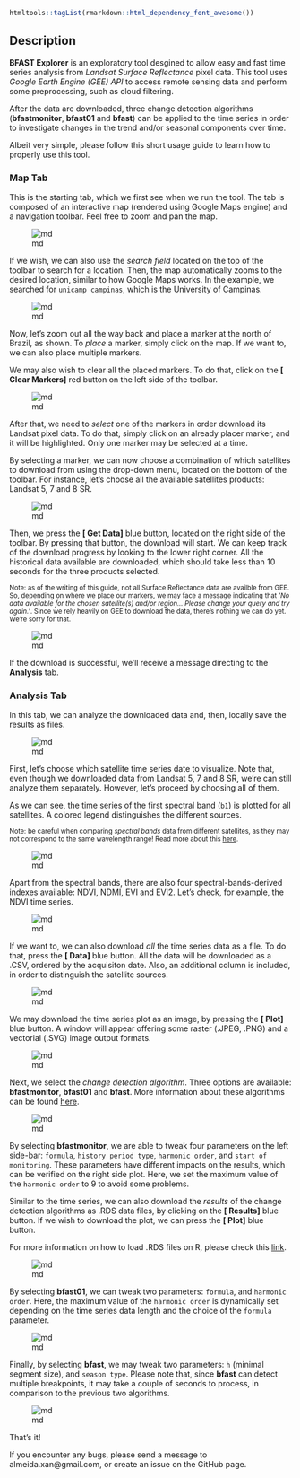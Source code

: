 ```r
htmltools::tagList(rmarkdown::html_dependency_font_awesome())
```

## Description

**BFAST Explorer** is an exploratory tool desgined to allow easy and fast 
time series analysis from *Landsat Surface Reflectance* pixel data. This 
tool uses *Google Earth Engine (GEE) API* to access remote sensing data and
perform some preprocessing, such as cloud filtering.

After the data are downloaded, three change detection algorithms
(**bfastmonitor**, **bfast01** and **bfast**) can be applied to the time
series in order to investigate changes in the trend and/or seasonal
components over time.

Albeit very simple, please follow this short usage guide to learn how to
properly use this tool.

### Map Tab

This is the starting tab, which we first see when we run the tool. The 
tab is composed of an interactive map (rendered using Google Maps engine)
and a navigation toolbar. Feel free to zoom and pan the map.

![md](./images/tutorial-01.jpg)

If we wish, we can also use the *search field* located on the top of the 
toolbar to search for a location. Then, the map 
automatically zooms to the desired location, similar to how Google Maps 
works. In the example, we searched for `unicamp campinas`, which is the
University of Campinas.

![md](./images/tutorial-02.jpg)

Now, let's zoom out all the way back and place a marker at the north of 
Brazil, as shown. To *place* a marker, simply click on the map. If we want
to, we can also place multiple markers.

We may also wish to clear all the placed markers. To do that, click on the
**[<i class="fa fa-trash"></i> Clear Markers]** red button on the left side
of the toolbar.

![md](./images/tutorial-03.jpg)

After that, we need to *select* one of the markers in order download its 
Landsat pixel data. To do that, simply click on an already placer marker, 
and it will be highlighted. Only one marker may be selected at a time.

By selecting a marker, we can now choose a combination of which satellites
to download from using the drop-down menu, located on the bottom of the 
toolbar. For instance, let's choose all the available satellites products:
Landsat 5, 7 and 8 SR.

![md](./images/tutorial-04.jpg)

Then, we press the **[<i class="fa fa-download"></i> Get Data]** blue 
button, located on the right side of the toolbar. By pressing that button, 
the download will start. We can keep track of the download progress by 
looking to the lower right corner. All the historical data available are 
downloaded, which should take less than 10 seconds for the three products
selected.

<small> Note: as of the writing of this guide, not all Surface Reflectance
data are availble from GEE. So, depending on where we place our markers,
we may face a message indicating that *'No data available for the chosen* 
*satellite(s) and/or region... Please change your query and try again.'*. 
Since we rely heavily on GEE to download the data, there's nothing we can 
do yet. We're sorry for that. </small>

![md](./images/tutorial-05.jpg)

If the download is successful, we'll receive a message directing to the
**<i class='fa fa-bar-chart'></i> Analysis** tab.

### Analysis Tab

In this tab, we can analyze the downloaded data and, then,
locally save the results as files.

![md](./images/tutorial-06.jpg)

First, let's choose which satellite time series date to visualize. Note 
that, even though we downloaded data from Landsat 5, 7 and 8 SR, we're
can still analyze them separately. However, let's proceed by choosing
all of them.

As we can see, the time series of the first spectral band
(`b1`) is plotted for all satellites. A colored legend distinguishes the
different sources.

<small> Note: be careful when comparing *spectral bands* data from 
different satellites, as they may not correspond to the same wavelength range! Read more about this [here](https://landsat.usgs.gov/what-are-band-designations-landsat-satellites). </small>

![md](./images/tutorial-07.jpg)

Apart from the spectral bands, there are also four spectral-bands-derived
indexes available: NDVI, NDMI, EVI and EVI2. Let's check, for example, the
NDVI time series.

![md](./images/tutorial-08.jpg)

If we want to, we can also download *all* the time series data as a file.
To do that, press the **[<i class="fa fa-download"></i> Data]** blue
button. All the data will be downloaded as a .CSV, ordered by the acquisiton
date. Also, an additional column is included, in order to distinguish the
satellite sources.

![md](./images/tutorial-09.jpg)

We may download the time series plot as an image, by pressing the
**[<i class="fa fa-download"></i> Plot]** blue button. A window will appear
offering some raster (.JPEG, .PNG) and a vectorial (.SVG) image output
formats.

![md](./images/tutorial-10.jpg)

Next, we select the *change detection algorithm*. Three options are available: **bfastmonitor**, **bfast01** and **bfast**. More information
about these algorithms can be found [here](http://bfast.r-forge.r-project.org/).

![md](./images/tutorial-11.jpg)

By selecting **bfastmonitor**, we are able to tweak four parameters on the
left side-bar: `formula`, `history period type`, `harmonic order`, and
`start of monitoring`. These parameters have different impacts on the
results, which can be verified on the right side plot. Here, we set the
maximum value of the `harmonic order` to 9 to avoid some problems.

Similar to the time series, we can also download the *results* of the change detection algorithms as .RDS data files, by clicking on the **[<i class="fa fa-download"></i> Results]** blue button. If we wish to download the plot, we can press the **[<i class="fa fa-download"></i> Plot]** blue button.

For more information on how to load .RDS files on R, please check this [link](http://www.fromthebottomoftheheap.net/2012/04/01/saving-and-loading-r-objects/).

![md](./images/tutorial-12.jpg)

By selecting **bfast01**, we can tweak two parameters: `formula`, and `harmonic order`.
Here, the maximum value of the `harmonic order` is dynamically set 
depending on the time series data length and the choice of the `formula`
parameter.

![md](./images/tutorial-13.jpg)

Finally, by selecting **bfast**, we may tweak two parameters: `h` (minimal
segment size), and `season type`. Please note that, since **bfast** can
detect multiple breakpoints, it may take a couple of seconds to process,
in comparison to the previous two algorithms.

![md](./images/tutorial-14.jpg)

That's it!

If you encounter any bugs, please send a message to almeida.xan@gmail.com, or create an issue on the GitHub page.

